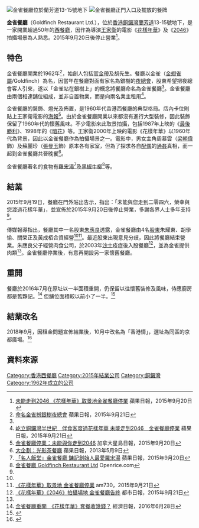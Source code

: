 [[File:Goldfinch_Restaurant_Lan_Fong_Road_Causeway_Bay_night_Hong_Kong_2015-09-20.jpg|金雀餐廳位於蘭芳道13-15號地下]]
[[File:Goldfinch_Restaurant_Entrance_Menu_Lan_Fong_Road_Causeway_Bay_night_Hong_Kong_2015-09-20.jpg|金雀餐廳正門入口及擺放的餐牌]]

'''金雀餐廳'''（Goldfinch Restaurant Ltd.），位於[[香港|香港]][[銅鑼灣|銅鑼灣]][[蘭芳道|蘭芳道]]13-15號地下，是一家開業超過50年的[[西餐廳|西餐廳]]，因作為導演[[王家衛|王家衛]]的電影《[[花樣年華|花樣年華]]》及《[[2046_(電影)|2046]]》拍攝場景為人熟悉。2015年9月20日後停止營業<ref name="apple1">[http://hk.apple.nextmedia.com/realtime/news/20150920/54225347 未能走到2046 《花樣年華》取景地金雀餐廳停業] {{Wayback|url=http://hk.apple.nextmedia.com/realtime/news/20150920/54225347 |date=20150922233657 }} 蘋果日報，2015年9月20日</ref>。

==特色==
金雀餐廳開業於1962年<ref name="apple2">[http://hk.apple.nextmedia.com/news/art/20150921/19303662 命名金雀撼銀樹夜總會] {{Wayback|url=http://hk.apple.nextmedia.com/news/art/20150921/19303662 |date=20150922001105 }} 蘋果日報，2015年9月21日</ref>，始創人包括[[官金帶|官金帶]]及胡先生。餐廳以金雀（[[金翅雀屬|金翅雀屬]]/Goldfinch）為名，因當年在餐廳對面有家名為銀樹的[[夜總會|夜總會]]，股東希望把夜總會客人引來，遂以「金雀站在銀樹上」的概念將餐廳命名為金雀餐廳<ref name="apple2"/>。金雀餐廳由兩個相連舖位組成，並非自置物業，而是向兩名業主租用<ref name="apple3">[http://hk.apple.nextmedia.com/news/art/20150921/19303659 屹立銅鑼灣半世紀　伴食客度過花樣年華 未能走到2046　金雀餐廳停業] {{Wayback|url=http://hk.apple.nextmedia.com/news/art/20150921/19303659 |date=20150921234208 }} 蘋果日報，2015年9月21日</ref>。

金雀餐廳的裝飾、燈光及佈置，是1960年代香港西餐廳的典型格局。店內卡位則貼上王家衛電影的[[海報|海報]]<ref>[http://toronto.singtao.ca/346953/2015-09-20/post-%E9%87%91%E9%9B%80%E9%A4%90%E5%BB%B3%E5%81%9C%E6%A5%AD%EF%BC%9A%E6%9C%AA%E8%83%BD%E8%88%87%E4%BD%A0%E8%B5%B0%E5%88%B02046/?variant=zh-hk 金雀餐廳停業：未能與你走到2046] {{Wayback|url=http://toronto.singtao.ca/346953/2015-09-20/post-%E9%87%91%E9%9B%80%E9%A4%90%E5%BB%B3%E5%81%9C%E6%A5%AD%EF%BC%9A%E6%9C%AA%E8%83%BD%E8%88%87%E4%BD%A0%E8%B5%B0%E5%88%B02046/?variant=zh-hk |date=20160319052846 }} 加拿大星島日報，2015年9月20日</ref>。由於金雀餐廳開業以來都沒有進行大型裝修，因此裝飾保留了1960年代的懷舊風味。不少電影來此取景拍攝，包括1987年上映的《[[最後勝利|最後勝利]]》、1998年的《[[暗花|暗花]]》等。王家衛2000年上映的電影《花樣年華》以1960年代為背景，因此以金雀餐廳作為拍攝場景之一。電影中，男女主角周慕雲（[[梁朝偉|梁朝偉]]飾）及蘇麗珍（[[張曼玉|張曼玉]]飾）原本各有家室，但為了探求各自[[配偶|配偶]]的[[通姦|通姦]]真相，而一起到金雀餐廳共晉晚餐<ref>[http://hk.apple.nextmedia.com/entertainment/art/20130509/18253572 大企劃：光影茶餐廳] {{Wayback|url=http://hk.apple.nextmedia.com/entertainment/art/20130509/18253572 |date=20160304213904 }} 蘋果日報，2013年5月9日</ref>。

金雀餐廳著名的食物有[[羅宋湯|羅宋湯]]<ref>[http://hk.apple.nextmedia.com/realtime/news/20150920/54225676 「名人飯堂」金雀餐廳 鏞記創始人最愛羅宋湯] {{Wayback|url=http://hk.apple.nextmedia.com/realtime/news/20150920/54225676 |date=20150923193852 }} 蘋果日報，2015年9月20日</ref>及[[黑椒牛柳|黑椒牛柳]]<ref>[http://www.openrice.com/zh/hongkong/restaurant/%E9%8A%85%E9%91%BC%E7%81%A3-%E9%87%91%E9%9B%80%E9%A4%90%E5%BB%B3/6610 金雀餐廳 Goldfinch Restaurant Ltd] {{Wayback|url=http://www.openrice.com/zh/hongkong/restaurant/%E9%8A%85%E9%91%BC%E7%81%A3-%E9%87%91%E9%9B%80%E9%A4%90%E5%BB%B3/6610 |date=20151013080450 }} Openrice.com</ref>等。

==結業==
2015年9月19日，餐廳在門外貼出告示，指出：「未能與您走到二零四六，榮幸與您渡過花樣年華」，並宣佈於2015年9月20日後停止營業，多謝各界人士多年支持<ref name="apple1"/>。

傳媒報導指出，餐廳其中一名股東[[朱應良|朱應良]]透露，金雀餐廳由4名[[股東|股東]]朱耀東、胡學愉、關榮正及黃成栢合資經營<ref name="apple3"/><ref>[http://www.am730.com.hk/article-282105 《花樣年華》取景地 金雀餐廳停業] {{Wayback|url=http://www.am730.com.hk/article-282105 |date=20160304194203 }} am730，2015年9月21日</ref>。最近股東出現意見分歧，因此將餐廳結束營業。朱應良父子經營肉食公司，於2003年[[严重急性呼吸道综合征|沙士]]疫症後入股餐廳<ref>[http://www.metrohk.com.hk/index.php?cmd=detail&id=291147 《花樣年華》《2046》拍攝場地 金雀餐廳告終] {{Wayback|url=http://www.metrohk.com.hk/index.php?cmd=detail&id=291147 |date=20151015093309 }} 都市日報，2015年9月21日</ref>，並為金雀提供肉類<ref name="apple3"/>。金雀餐廳停業後，有意再開設另一家懷舊餐廳。

==重開==
餐廳於2016年7月在原址以一半面積重開，仍保留以往懷舊裝修及風味，侍應廚房都是舊夥記。<ref>[http://topick.hket.com/article/1453522/ 金雀餐廳重開　《花樣年華》套餐收幾錢？] {{Wayback|url=http://topick.hket.com/article/1453522/ |date=20160827032348 }} 經濟日報，2016年6月28日</ref> 但舖位面積較以前小了一半。<ref>{{cite news|url=http://www.metrodaily.hk/metro_news/%E9%87%91%E9%9B%80%E9%A4%90%E5%BB%B3/|date=2017年2月13日|title=金雀餐廳|newspaper=''[[都市日報|都市日報]]''|access-date=2018年11月22日|archive-url=https://web.archive.org/web/20181122052125/http://www.metrodaily.hk/metro_news/%E9%87%91%E9%9B%80%E9%A4%90%E5%BB%B3/|archive-date=2018年11月22日|dead-url=yes}}</ref>

==結業改名==
2018年9月，因租金問題宣佈結業後，10月中改名為「香港情」，選址為同區的京都廣場。<ref>{{cite news |title=【港式扒房】金雀餐廳改名香港情回歸 花樣年華變身輪船套餐有乜食？ |url=https://hk.lifestyle.appledaily.com/lifestyle/realtime/article/20181117/58920436 |accessdate=2020-01-28 |publisher=蘋果日報 |date=2018-11-17 |archive-date=2020-01-28 |archive-url=https://web.archive.org/web/20200128141711/https://hk.lifestyle.appledaily.com/lifestyle/realtime/article/20181117/58920436 |dead-url=no }}</ref>

==資料來源==
{{references}}

[[Category:香港西餐廳|Category:香港西餐廳]]

[[Category:2015年結業公司|Category:2015年結業公司]]
[[Category:銅鑼灣|Category:銅鑼灣]]
[[Category:1962年成立的公司|Category:1962年成立的公司]]
